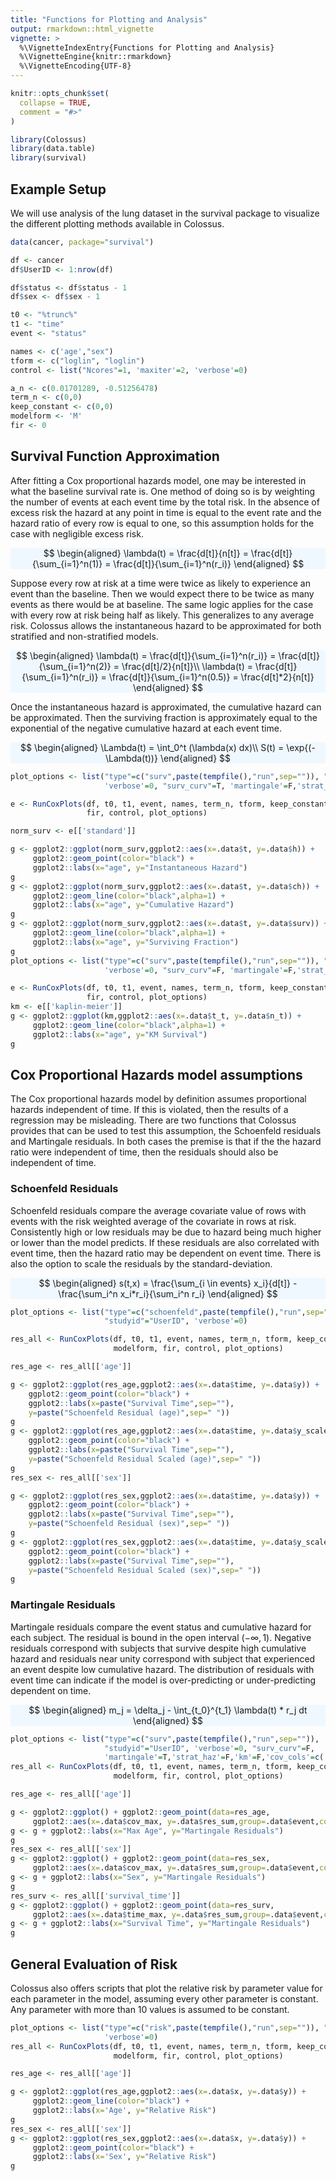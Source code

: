 ```yaml
---
title: "Functions for Plotting and Analysis"
output: rmarkdown::html_vignette
vignette: >
  %\VignetteIndexEntry{Functions for Plotting and Analysis}
  %\VignetteEngine{knitr::rmarkdown}
  %\VignetteEncoding{UTF-8}
---
```


```r
knitr::opts_chunk$set(
  collapse = TRUE,
  comment = "#>"
)
```

```r
library(Colossus)
library(data.table)
library(survival)

```

## Example Setup

We will use analysis of the lung dataset in the survival package to visualize the different plotting methods available in Colossus.

```r
data(cancer, package="survival")

df <- cancer
df$UserID <- 1:nrow(df)

df$status <- df$status - 1
df$sex <- df$sex - 1

t0 <- "%trunc%"
t1 <- "time"
event <- "status"

names <- c('age',"sex")
tform <- c("loglin", "loglin")
control <- list("Ncores"=1, 'maxiter'=2, 'verbose'=0)

a_n <- c(0.01701289, -0.51256478)
term_n <- c(0,0)
keep_constant <- c(0,0)
modelform <- 'M'
fir <- 0
```

## Survival Function Approximation

After fitting a Cox proportional hazards model, one may be interested in what the baseline survival rate is. One method of doing so is by weighting the number of events at each event time by the total risk. In the absence of excess risk the hazard at any point in time is equal to the event rate and the hazard ratio of every row is equal to one, so this assumption holds for the case with negligible excess risk.

<p class="text-center" style="background-color: aliceblue">
$$
\begin{aligned}
    \lambda(t) = \frac{d[t]}{n[t]} = \frac{d[t]}{\sum_{i=1}^n(1)} = \frac{d[t]}{\sum_{i=1}^n(r_i)}
\end{aligned}
$$
</p>

Suppose every row at risk at a time were twice as likely to experience an event than the baseline. Then we would expect there to be twice as many events as there would be at baseline. The same logic applies for the case with every row at risk being half as likely. This generalizes to any average risk. Colossus allows the instantaneous hazard to be approximated for both stratified and non-stratified models. 

<p class="text-center" style="background-color: aliceblue">
$$
\begin{aligned}
     \lambda(t) = \frac{d[t]}{\sum_{i=1}^n(r_i)} = \frac{d[t]}{\sum_{i=1}^n(2)} = \frac{d[t]/2}{n[t]}\\
     \lambda(t) = \frac{d[t]}{\sum_{i=1}^n(r_i)} = \frac{d[t]}{\sum_{i=1}^n(0.5)} = \frac{d[t]*2}{n[t]}
\end{aligned}
$$
</p>

Once the instantaneous hazard is approximated, the cumulative hazard can be approximated. Then the surviving fraction is approximately equal to the exponential of the negative cumulative hazard at each event time.

<p class="text-center" style="background-color: aliceblue">
$$
\begin{aligned}
    \Lambda(t) = \int_0^t (\lambda(x) dx)\\
    S(t) = \exp{(-\Lambda(t))}
\end{aligned}
$$
</p>

```r

plot_options <- list("type"=c("surv",paste(tempfile(),"run",sep="")), "studyid"="UserID", 
                     'verbose'=0, "surv_curv"=T, 'martingale'=F,'strat_haz'=F,'km'=F)

e <- RunCoxPlots(df, t0, t1, event, names, term_n, tform, keep_constant, a_n, modelform,
                 fir, control, plot_options)

norm_surv <- e[['standard']]

g <- ggplot2::ggplot(norm_surv,ggplot2::aes(x=.data$t, y=.data$h)) + 
     ggplot2::geom_point(color="black") +
     ggplot2::labs(x="age", y="Instantaneous Hazard")
g
g <- ggplot2::ggplot(norm_surv,ggplot2::aes(x=.data$t, y=.data$ch)) + 
     ggplot2::geom_line(color="black",alpha=1) + 
     ggplot2::labs(x="age", y="Cumulative Hazard")
g
g <- ggplot2::ggplot(norm_surv,ggplot2::aes(x=.data$t, y=.data$surv)) + 
     ggplot2::geom_line(color="black",alpha=1) + 
     ggplot2::labs(x="age", y="Surviving Fraction")
g
plot_options <- list("type"=c("surv",paste(tempfile(),"run",sep="")), "studyid"="UserID",
                     'verbose'=0, "surv_curv"=F, 'martingale'=F,'strat_haz'=F,'km'=T)

e <- RunCoxPlots(df, t0, t1, event, names, term_n, tform, keep_constant, a_n, modelform,
                 fir, control, plot_options)
km <- e[['kaplin-meier']]
g <- ggplot2::ggplot(km,ggplot2::aes(x=.data$t_t, y=.data$n_t)) + 
     ggplot2::geom_line(color="black",alpha=1) +
     ggplot2::labs(x="age", y="KM Survival")
g
```

## Cox Proportional Hazards model assumptions

The Cox proportional hazards model by definition assumes proportional hazards independent of time. If this is violated, then the results of a regression may be misleading. There are two functions that Colossus provides that can be used to test this assumption, the Schoenfeld residuals and Martingale residuals. In both cases the premise is that if the the hazard ratio were independent of time, then the residuals should also be independent of time.

### Schoenfeld Residuals

Schoenfeld residuals compare the average covariate value of rows with events with the risk weighted average of the covariate in rows at risk. Consistently high or low residuals may be due to hazard being much higher or lower than the model predicts. If these residuals are also correlated with event time, then the hazard ratio may be dependent on event time. There is also the option to scale the residuals by the standard-deviation.

<p class="text-center" style="background-color: aliceblue">
$$
\begin{aligned}
    s(t,x) = \frac{\sum_{i \in events} x_i}{d[t]} - \frac{\sum_i^n x_i*r_i}{\sum_i^n r_i}
\end{aligned}
$$
</p>

```r
plot_options <- list("type"=c("schoenfeld",paste(tempfile(),"run",sep="")),
                     "studyid"="UserID", 'verbose'=0)

res_all <- RunCoxPlots(df, t0, t1, event, names, term_n, tform, keep_constant, a_n,
                       modelform, fir, control, plot_options)

res_age <- res_all[['age']]

g <- ggplot2::ggplot(res_age,ggplot2::aes(x=.data$time, y=.data$y)) +
    ggplot2::geom_point(color="black") +
    ggplot2::labs(x=paste("Survival Time",sep=""),
    y=paste("Schoenfeld Residual (age)",sep=" "))
g
g <- ggplot2::ggplot(res_age,ggplot2::aes(x=.data$time, y=.data$y_scale)) +
    ggplot2::geom_point(color="black") +
    ggplot2::labs(x=paste("Survival Time",sep=""),
    y=paste("Schoenfeld Residual Scaled (age)",sep=" "))
g
res_sex <- res_all[['sex']]

g <- ggplot2::ggplot(res_sex,ggplot2::aes(x=.data$time, y=.data$y)) +
    ggplot2::geom_point(color="black") +
    ggplot2::labs(x=paste("Survival Time",sep=""),
    y=paste("Schoenfeld Residual (sex)",sep=" "))
g
g <- ggplot2::ggplot(res_sex,ggplot2::aes(x=.data$time, y=.data$y_scale)) +
    ggplot2::geom_point(color="black") +
    ggplot2::labs(x=paste("Survival Time",sep=""),
    y=paste("Schoenfeld Residual Scaled (sex)",sep=" "))
g
```

### Martingale Residuals

Martingale residuals compare the event status and cumulative hazard for each subject. The residual is bound in the open interval $(-\infty, 1)$. Negative residuals correspond with subjects that survive despite high cumulative hazard and residuals near unity correspond with subject that experienced an event despite low cumulative hazard. The distribution of residuals with event time can indicate if the model is over-predicting or under-predicting dependent on time.

<p class="text-center" style="background-color: aliceblue">
$$
\begin{aligned}
    m_j = \delta_j - \int_{t_0}^{t_1} \lambda(t) * r_j dt
\end{aligned}
$$
</p>

```r
plot_options <- list("type"=c("surv",paste(tempfile(),"run",sep="")),
                     "studyid"="UserID", 'verbose'=0, "surv_curv"=F,
                     'martingale'=T,'strat_haz'=F,'km'=F,'cov_cols'=c('age','sex'))
res_all <- RunCoxPlots(df, t0, t1, event, names, term_n, tform, keep_constant, a_n,
                       modelform, fir, control, plot_options)

res_age <- res_all[['age']]

g <- ggplot2::ggplot() + ggplot2::geom_point(data=res_age,
     ggplot2::aes(x=.data$cov_max, y=.data$res_sum,group=.data$event,color=.data$event))
g <- g + ggplot2::labs(x="Max Age", y="Martingale Residuals")
g
res_sex <- res_all[['sex']]
g <- ggplot2::ggplot() + ggplot2::geom_point(data=res_sex,
     ggplot2::aes(x=.data$cov_max, y=.data$res_sum,group=.data$event,color=.data$event))
g <- g + ggplot2::labs(x="Sex", y="Martingale Residuals")
g
res_surv <- res_all[['survival_time']]
g <- ggplot2::ggplot() + ggplot2::geom_point(data=res_surv,
     ggplot2::aes(x=.data$time_max, y=.data$res_sum,group=.data$event,color=.data$event))
g <- g + ggplot2::labs(x="Survival Time", y="Martingale Residuals")
g
```

## General Evaluation of Risk

Colossus also offers scripts that plot the relative risk by parameter value for each parameter in the model, assuming every other parameter is constant. Any parameter with more than 10 values is assumed to be constant.

```r
plot_options <- list("type"=c("risk",paste(tempfile(),"run",sep="")), "studyid"="UserID",
                     'verbose'=0)
res_all <- RunCoxPlots(df, t0, t1, event, names, term_n, tform, keep_constant, a_n,
                       modelform, fir, control, plot_options)

res_age <- res_all[['age']]

g <- ggplot2::ggplot(res_age,ggplot2::aes(x=.data$x, y=.data$y)) +
     ggplot2::geom_line(color="black") +
     ggplot2::labs(x='Age', y="Relative Risk")
g
res_sex <- res_all[['sex']]
g <- ggplot2::ggplot(res_sex,ggplot2::aes(x=.data$x, y=.data$y)) +
     ggplot2::geom_point(color="black") +
     ggplot2::labs(x='Sex', y="Relative Risk")
g
```

